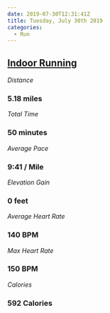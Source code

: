 ```yaml
---
date: 2019-07-30T12:31:41Z
title: Tuesday, July 30th 2019
categories:
  - Run
---
```

## [Indoor Running](https://www.strava.com/activities/2575661627)

_Distance_

### 5.18 miles

_Total Time_

### 50 minutes

_Average Pace_

### 9:41 / Mile

_Elevation Gain_

### 0 feet

_Average Heart Rate_

### 140 BPM

_Max Heart Rate_

### 150 BPM

_Calories_

### 592 Calories